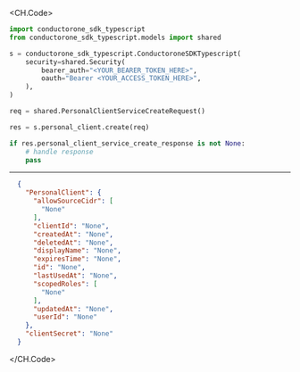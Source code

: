 
<CH.Code>
```python Create.py
import conductorone_sdk_typescript
from conductorone_sdk_typescript.models import shared

s = conductorone_sdk_typescript.ConductoroneSDKTypescript(
    security=shared.Security(
        bearer_auth="<YOUR_BEARER_TOKEN_HERE>",
        oauth="Bearer <YOUR_ACCESS_TOKEN_HERE>",
    ),
)

req = shared.PersonalClientServiceCreateRequest()

res = s.personal_client.create(req)

if res.personal_client_service_create_response is not None:
    # handle response
    pass

```
---

```json Example Response
  {
    "PersonalClient": {
      "allowSourceCidr": [
        "None"
      ],
      "clientId": "None",
      "createdAt": "None",
      "deletedAt": "None",
      "displayName": "None",
      "expiresTime": "None",
      "id": "None",
      "lastUsedAt": "None",
      "scopedRoles": [
        "None"
      ],
      "updatedAt": "None",
      "userId": "None"
    },
    "clientSecret": "None"
  }
```
</CH.Code>
